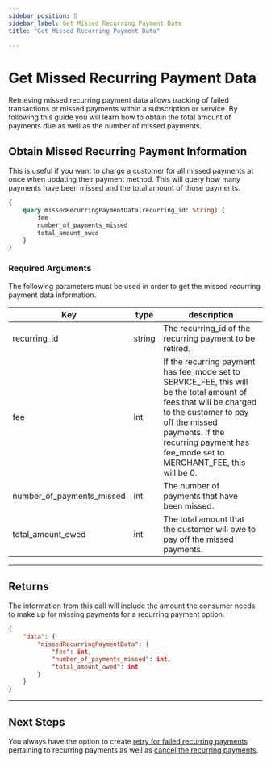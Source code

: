 ```yaml
---
sidebar_position: 5
sidebar_label: Get Missed Recurring Payment Data
title: "Get Missed Recurring Payment Data"

---
```



# Get Missed Recurring Payment Data
Retrieving missed recurring payment data allows tracking of failed transactions or missed payments within a subscription or service. By following this guide you will learn how to obtain the total amount of payments due as well as the number of missed payments.


## Obtain Missed Recurring Payment Information
This is useful if you want to charge a customer for all missed payments at once when updating their payment method. This will query how many payments have been missed and the total amount of those payments.

```graphql title="GraphQL"
{
    query missedRecurringPaymentData(recurring_id: String) {
        fee
        number_of_payments_missed
        total_amount_owed
    }
}
```

### Required Arguments
The following parameters must be used in order to get the missed recurring payment data information.

|Key                |type         |       description                     |
|-------------------|-------------|---------------------------------------|     
| recurring_id            |string        |The recurring_id of the recurring payment to be retired.|
|fee            |int  | If the recurring payment has fee_mode set to SERVICE_FEE, this will be the total amount of fees that will be charged to the customer to pay off the missed payments. If the recurring payment has fee_mode set to MERCHANT_FEE, this will be 0.|
|number_of_payments_missed| int             |The number of payments that have been missed.|
|total_amount_owed         | int        |The total amount that the customer will owe to pay off the missed payments.|


***

## Returns
The information from this call will include the amount the consumer needs to make up for missing payments for a recurring payment option.

```JSON title="JSON"
{
    "data": {
        "missedRecurringPaymentData": {
            "fee": int,
            "number_of_payments_missed": int,
            "total_amount_owed": int
        }
    }
}

```
***

## Next Steps
You always have the option to create [retry for failed recurring payments](retry_failed_recurring_payments.mdx) pertaining to recurring payments as well as [cancel the recurring payments](cancel_recurring_payments.mdx).

